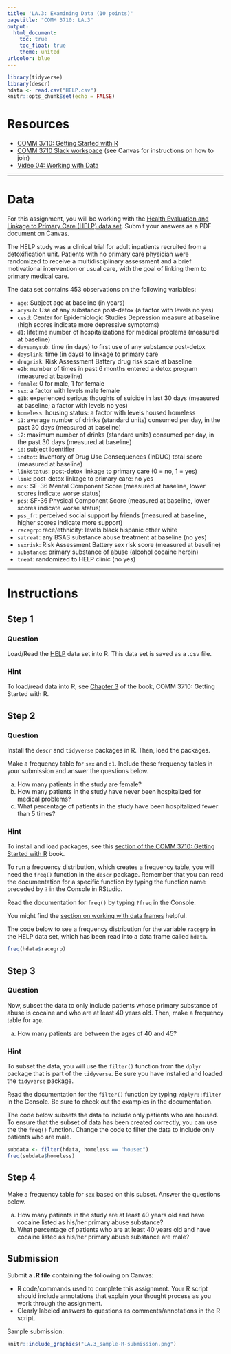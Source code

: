 ```yaml
---
title: 'LA.3: Examining Data (10 points)'
pagetitle: "COMM 3710: LA.3"
output:
  html_document:
    toc: true
    toc_float: true
    theme: united
urlcolor: blue
---
```


```r
library(tidyverse)
library(descr)
hdata <- read.csv("HELP.csv")
knitr::opts_chunk$set(echo = FALSE)
```

# Resources

- [COMM 3710: Getting Started with R](https://sarakyeo.github.io/COMM-3710-bookdown/docs)
- [COMM 3710 Slack workspace]() (see Canvas for instructions on how to join)
- [Video 04: Working with Data](https://youtu.be/Dbj_l1PRIjA)

---

# Data

For this assignment, you will be working with the [Health Evaluation and Linkage to Primary Care (HELP) data set](https://utah.instructure.com/files/108105219/download?download_frd=1). Submit your answers as a PDF document on Canvas.

The HELP study was a clinical trial for adult inpatients recruited from a detoxification unit. Patients with no primary care physician were randomized to receive a multidisciplinary assessment and a brief motivational intervention or usual care, with the goal of linking them to primary medical care.

The data set contains 453 observations on the following variables:

* `age`: Subject age at baseline (in years)
* `anysub`: Use of any substance post-detox (a factor with levels no yes)
* `cesd`: Center for Epidemiologic Studies Depression measure at baseline (high scores indicate more depressive symptoms)
* `d1`: lifetime number of hospitalizations for medical problems (measured at baseline)
* `daysanysub`: time (in days) to first use of any substance post-detox
* `dayslink`: time (in days) to linkage to primary care
* `drugrisk`: Risk Assessment Battery drug risk scale at baseline
* `e2b`: number of times in past 6 months entered a detox program (measured at baseline)
* `female`: 0 for male, 1 for female
* `sex`: a factor with levels male female
* `g1b`: experienced serious thoughts of suicide in last 30 days (measured at baseline; a factor with levels no yes)
* `homeless`: housing status: a factor with levels housed homeless
* `i1`: average number of drinks (standard units) consumed per day, in the past 30 days (measured at baseline)
* `i2`: maximum number of drinks (standard units) consumed per day, in the past 30 days (measured at baseline)
* `id`: subject identifier
* `indtot`: Inventory of Drug Use Consequences (InDUC) total score (measured at baseline)
* `linkstatus`: post-detox linkage to primary care (0 = no, 1 = yes)
* `link`: post-detox linkage to primary care: no yes
* `mcs`: SF-36 Mental Component Score (measured at baseline, lower scores indicate worse status)
* `pcs`: SF-36 Physical Component Score (measured at baseline, lower scores indicate worse status)
* `pss_fr`: perceived social support by friends (measured at baseline, higher scores indicate more support)
* `racegrp`: race/ethnicity: levels black hispanic other white
* `satreat`: any BSAS substance abuse treatment at baseline (no yes)
* `sexrisk`: Risk Assessment Battery sex risk score (measured at baseline)
* `substance`: primary substance of abuse (alcohol cocaine heroin)
* `treat`: randomized to HELP clinic (no yes)

---

# Instructions

## Step 1 {.tabset .tabset-fade .tabset-pills}

### Question

Load/Read the [HELP](https://utah.instructure.com/files/108105219/download?download_frd=1) data set into R. This data set is saved as a .csv file.

### Hint

To load/read data into R, see [Chapter 3](https://sarakyeo.github.io/COMM-3710-bookdown/docs/setup.html#assignment-r-script-checklist) of the book, COMM 3710: Getting Started with R.


## Step 2 {.tabset .tabset-fade .tabset-pills}

### Question

Install the `descr` and `tidyverse` packages in R. Then, load the packages.

Make a frequency table for `sex` and `d1`. Include these frequency tables in your submission and answer the questions below.

a. How many patients in the study are female?
b. How many patients in the study have never been hospitalized for medical problems?
c. What percentage of patients in the study have been hospitalized fewer than 5 times?

### Hint

To install and load packages, see this [section of the COMM 3710: Getting Started with R](https://sarakyeo.github.io/COMM-3710-bookdown/docs/start.html#packages) book.

To run a frequency distribution, which creates a frequency table, you will need the `freq()` function in the `descr` package. Remember that you can read the documentation for a specific function by typing the function name preceded by `?` in the Console in RStudio. 

Read the documentation for `freq()` by typing `?freq` in the Console.

You might find the [section on working with data frames](https://sarakyeo.github.io/COMM-3710-bookdown/docs/start.html#working-with-data-frames) helpful.

The code below to see a frequency distribution for the variable `racegrp` in the HELP data set, which has been read into a data frame called `hdata`.

```r
freq(hdata$racegrp)
```


## Step 3 {.tabset .tabset-fade .tabset-pills}
### Question
Now, subset the data to only include patients whose primary substance of abuse is cocaine and who are at least 40 years old. Then, make a frequency table for `age`.

a. How many patients are between the ages of 40 and 45?

### Hint
To subset the data, you will use the `filter()` function from the `dplyr` package that is part of the `tidyverse`. Be sure you have installed and loaded the `tidyverse` package.

Read the documentation for the `filter()` function by typing `?dplyr::filter` in the Console. Be sure to check out the examples in the documentation.

The code below subsets the data to include only patients who are housed. To ensure that the subset of data has been created correctly, you can use the the `freq()` function. Change the code to filter the data to include only patients who are male.

```r
subdata <- filter(hdata, homeless == "housed")
freq(subdata$homeless)
```

## Step 4 
Make a frequency table for `sex` based on this subset. Answer the questions below.

a. How many patients in the study are at least 40 years old and have cocaine listed as his/her primary abuse substance?
b. What percentage of patients who are at least 40 years old and have cocaine listed as his/her primary abuse substance are male?


## Submission
Submit a **.R file** containing the following on Canvas:

- R code/commands used to complete this assignment. Your R script should include annotations that explain your thought process as you work through the assignment.
- Clearly labeled answers to questions as comments/annotations in the R script.

Sample submission:

```r
knitr::include_graphics("LA.3_sample-R-submission.png")
```

